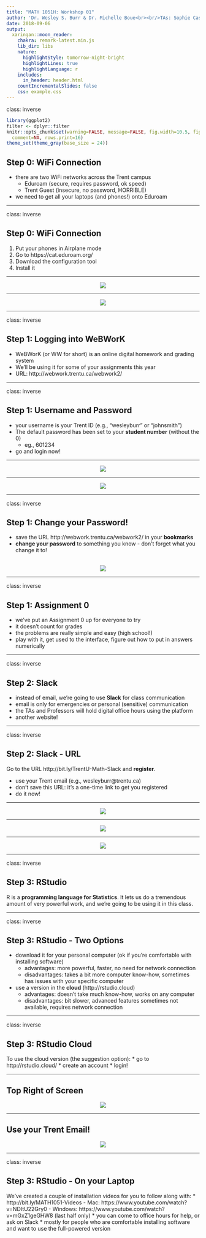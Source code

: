```yaml
---
title: "MATH 1051H: Workshop 01"
author: 'Dr. Wesley S. Burr & Dr. Michelle Boue<br><br/>TAs: Sophie Castel, Seyeon Kim, <br><br>Trevor Tyo, Melissa Van Bussel & Veronica Thorn'
date: 2018-09-06 
output:
  xaringan::moon_reader:
    chakra: remark-latest.min.js
    lib_dir: libs
    nature:
      highlightStyle: tomorrow-night-bright
      highlightLines: true
      highlightLanguage: r
    includes:
      in_header: header.html
    countIncrementalSlides: false
    css: example.css
---
```


class: inverse

```r
library(ggplot2)
filter <- dplyr::filter
knitr::opts_chunk$set(warning=FALSE, message=FALSE, fig.width=10.5, fig.height=4, 
  comment=NA, rows.print=16)
theme_set(theme_gray(base_size = 24))
```

## Step 0: WiFi Connection

* there are two WiFi networks across the Trent campus
    - Eduroam (secure, requires password, ok speed)
    - Trent Guest (insecure, no password, HORRIBLE)
* we need to get all your laptops (and phones!) onto Eduroam

---

class: inverse

## Step 0: WiFi Connection

1. Put your phones in Airplane mode
2. Go to https://cat.eduroam.org/
3. Download the configuration tool
4. Install it

---

<center>
<img src="./figure/eduroam.png">
</center>

---

<center>
<img src="./figure/eduroam2.png">
</center>

---

class: inverse

## Step 1: Logging into WeBWorK

* WeBWorK (or WW for short) is an online digital homework and grading system
* We'll be using it for some of your assignments this year
* URL: http://webwork.trentu.ca/webwork2/

---

class: inverse

## Step 1: Username and Password

* your username is your Trent ID (e.g., "wesleyburr" or "johnsmith")
* The default password has been set to your **student number** (without the 0)
    - eg., 601234
* go and login now!

---

<center>
<img src="./figure/webwork.png">
</center>

---

<center>
<img src="./figure/webwork2.png">
</center>

---

class: inverse

## Step 1: Change your Password!

* save the URL http://webwork.trentu.ca/webwork2/ in your **bookmarks**
* **change your password** to something you know - don't forget what you change it to!

<br>
<center>
<img src="./figure/webwork3.png">
</center>

---

class: inverse

## Step 1: Assignment 0

* we've put an Assignment 0 up for everyone to try
* it doesn't count for grades
* the problems are really simple and easy (high school!)
* play with it, get used to the interface, figure out how to put in answers numerically

---

class: inverse

## Step 2: Slack

* instead of email, we're going to use **Slack** for class communication
* email is only for emergencies or personal (sensitive) communication
* the TAs and Professors will hold digital office hours using the platform
* another website!

---


class: inverse

## Step 2: Slack - URL

Go to the URL http://bit.ly/TrentU-Math-Slack and **register**.

* use your Trent email (e.g., wesleyburr@trentu.ca)
* don't save this URL: it's a one-time link to get you registered
* do it now!

---

<center>
<img src="./figure/slack.png">
</center>

---

<center>
<img src="./figure/slack2.png">
</center>

---

<center>
<img src="./figure/slack3.png">
</center>

---

class: inverse

## Step 3: RStudio

R is a **programming language for Statistics**. It lets us do a tremendous amount of very powerful work, and we're going to be using it in this class.

---

class: inverse

## Step 3: RStudio - Two Options

* download it for your personal computer (ok if you're comfortable with installing software)
    - advantages: more powerful, faster, no need for network connection
    - disadvantages: takes a bit more computer know-how, sometimes has issues with your specific computer
* use a version in the **cloud** (http://rstudio.cloud)
    - advantages: doesn't take much know-how, works on any computer
    - disadvantages: bit slower, advanced features sometimes not available, requires network connection

---

class: inverse

## Step 3: RStudio Cloud

To use the cloud version (the suggestion option):
* go to http://rstudio.cloud/
* create an account
* login!

---

## Top Right of Screen

<center>
<img src="./figure/rstudio_cloud.png">
</center>

---

## Use your Trent Email!

<center>
<img src="./figure/rstudio_cloud2.png">
</center>

---

class: inverse

## Step 3: RStudio - On your Laptop

We've created a couple of installation videos for you to follow along with:
* http://bit.ly/MATH1051-Videos
    - Mac: https://www.youtube.com/watch?v=NDItU22Gry0
    - Windows: https://www.youtube.com/watch?v=mGxZ1geGHW8 (last half only)
* you can come to office hours for help, or ask on Slack
* mostly for people who are comfortable installing software and want to use the full-powered version

